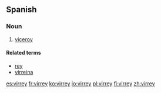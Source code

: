 ==Spanish==

===Noun===
{{es-noun|m|pl=virreyes}}

# [[viceroy]]

====Related terms====
* [[rey]]
* [[virreina]]

[[es:virrey]]
[[fr:virrey]]
[[ko:virrey]]
[[io:virrey]]
[[pl:virrey]]
[[fi:virrey]]
[[zh:virrey]]